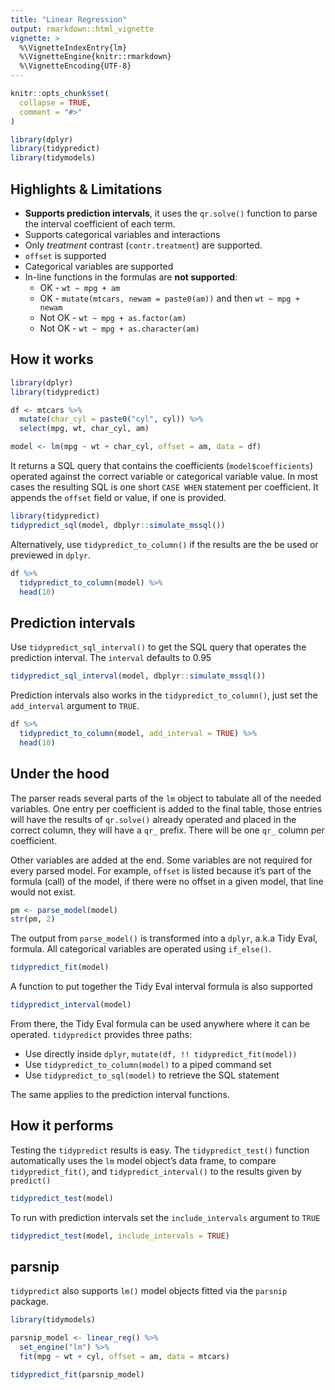 ```yaml
---
title: "Linear Regression"
output: rmarkdown::html_vignette
vignette: >
  %\VignetteIndexEntry{lm}
  %\VignetteEngine{knitr::rmarkdown}
  %\VignetteEncoding{UTF-8}
---
```


```r
knitr::opts_chunk$set(
  collapse = TRUE,
  comment = "#>"
)

library(dplyr)
library(tidypredict)
library(tidymodels)
```

## Highlights & Limitations

- **Supports prediction intervals**, it uses the `qr.solve()` function to parse the interval coefficient of each term.
- Supports categorical variables and interactions
- Only *treatment* contrast (`contr.treatment`) are supported.
- `offset` is supported
- Categorical variables are supported
- In-line functions in the formulas are **not supported**:  
     - OK - `wt ~ mpg + am` 
     - OK - `mutate(mtcars, newam = paste0(am))` and then `wt ~ mpg + newam`
     - Not OK - `wt ~ mpg + as.factor(am)`
     - Not OK - `wt ~ mpg + as.character(am)`

## How it works

```r
library(dplyr)
library(tidypredict)

df <- mtcars %>%
  mutate(char_cyl = paste0("cyl", cyl)) %>%
  select(mpg, wt, char_cyl, am) 

model <- lm(mpg ~ wt + char_cyl, offset = am, data = df)
```

It returns a SQL query that contains the coefficients (`model$coefficients`) operated against the correct variable or categorical variable value.  In most cases the resulting SQL is one short `CASE WHEN` statement per coefficient.  It appends the `offset` field or value, if one is provided.
```r
library(tidypredict)
tidypredict_sql(model, dbplyr::simulate_mssql())
```

Alternatively, use `tidypredict_to_column()` if the results are the be used or previewed in `dplyr`.

```r
df %>%
  tidypredict_to_column(model) %>%
  head(10) 
```

## Prediction intervals

Use `tidypredict_sql_interval()` to get the SQL query that operates the prediction interval.  The `interval` defaults to 0.95
```r
tidypredict_sql_interval(model, dbplyr::simulate_mssql())
```

Prediction intervals also works in the `tidypredict_to_column()`, just set the `add_interval` argument to `TRUE`.
```r
df %>%
  tidypredict_to_column(model, add_interval = TRUE) %>%
  head(10)
```

## Under the hood

The parser reads several parts of the `lm` object to tabulate all of the needed variables.  One entry per coefficient is added to the final table, those entries will have the results of `qr.solve()` already operated and placed in the correct column, they will have a `qr_` prefix.  There will be one `qr_` column per coefficient.  

Other variables are added at the end. Some variables are not required for every parsed model.  For example, `offset` is listed because it's part of the formula (call) of the model, if there were no offset in a given model, that line would not exist.

```r
pm <- parse_model(model)
str(pm, 2)
```

The output from `parse_model()` is transformed into a `dplyr`, a.k.a Tidy Eval, formula.  All categorical variables are operated using `if_else()`.
```r
tidypredict_fit(model)
```

A function to put together the Tidy Eval interval formula is also supported
```r
tidypredict_interval(model)
```

From there, the Tidy Eval formula can be used anywhere where it can be operated. `tidypredict` provides three paths:

  - Use directly inside `dplyr`,  `mutate(df, !! tidypredict_fit(model))`
  - Use `tidypredict_to_column(model)` to a piped command set
  - Use `tidypredict_to_sql(model)` to retrieve the SQL statement

The same applies to the prediction interval functions.

## How it performs

Testing the `tidypredict` results is easy.  The `tidypredict_test()` function automatically uses the `lm` model object's data frame, to compare `tidypredict_fit()`, and `tidypredict_interval()` to the results given by `predict()`

```r
tidypredict_test(model)
```

To run with prediction intervals set the `include_intervals` argument to `TRUE`

```r
tidypredict_test(model, include_intervals = TRUE)
```

## parsnip

`tidypredict` also supports `lm()` model objects fitted via the `parsnip` package.

```r
library(tidymodels)

parsnip_model <- linear_reg() %>%
  set_engine("lm") %>%
  fit(mpg ~ wt + cyl, offset = am, data = mtcars)

tidypredict_fit(parsnip_model)
```

